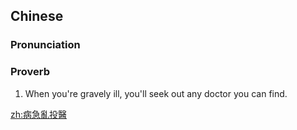 {{also|病急乱投医}}
==Chinese==
{{zh-forms|s=病急乱投医}}

===Pronunciation===
{{zh-pron
|m=bìng jí luàn tóu yī
|c=beng6 gap1 lyun6 tau4 ji1
|cat=prov
}}

===Proverb===
{{zh-proverb}}

# When you're gravely ill, you'll seek out any doctor you can find.

[[zh:病急亂投醫]]